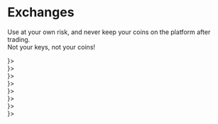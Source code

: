 
# Exchanges

Use at your own risk, and never keep your coins on the platform after trading.  
Not your keys, not your coins!

<Cards>
  <Card title="Exbitron" href="https://exbitron.com/trade?market=XEL-USDT" image icon={<img width={25} src="/exchanges/exbitron_logo.webp" />}>
    <div style={{backgroundImage: `url(/exchanges/exbitron.webp)`}} className={styles.image} />
  </Card>
  <Card title="NonKYC" href="https://nonkyc.io/market/XEL_USDT" image icon={<img width={25} src="/exchanges/nonkyc_logo.webp" />}>
    <div style={{backgroundImage: `url(/exchanges/nonkyc.webp)`}} className={styles.image} />
  </Card>
  <Card title="CoinEx" href="https://www.coinex.com/en/exchange/xel-usdt" icon={<img width={25} src="/exchanges/coinex_logo.webp" />}>
    <div style={{backgroundImage: `url(/exchanges/coinex.webp)`}} className={styles.image} />
  </Card>
  <Card title="MEXC" href="https://www.mexc.com/exchange/XEL_USDT" icon={<img width={25} src="/exchanges/mexc_logo.webp" />}>
    <div style={{backgroundImage: `url(/exchanges/mexc.webp)`}} className={styles.image} />
  </Card>
  <Card title="Biconomy" href="https://www.biconomy.com/exchange/XEL_USDT" icon={<img width={25} src="/exchanges/biconomy_logo.webp" />}>
    <div style={{backgroundImage: `url(/exchanges/biconomy.webp)`}} className={styles.image} />
  </Card>
  <Card title="SafeTrade" href="https://safe.trade/exchange/XEL-USDT" icon={<img width={25} src="/exchanges/safetrade_logo.webp" />}>
    <div style={{backgroundImage: `url(/exchanges/safetrade.webp)`}} className={styles.image} />
  </Card>
  <Card title="Bit" href="https://www.bit.com/spot?pair=XEL-USDT" icon={<img width={25} src="/exchanges/bit_logo.webp" />}>
    <div style={{backgroundImage: `url(/exchanges/bit.webp)`}} className={styles.image} />
  </Card>
  <Card title="Trocador" href="https://trocador.app/en/?ref=1JXff8w6Gx&ticker_to=xel" image icon={<img width={25} src="/exchanges/trocador_logo.webp" />}>
    <div style={{backgroundImage: `url(/exchanges/trocador.webp)`}} className={styles.image} />
  </Card>
</Cards>